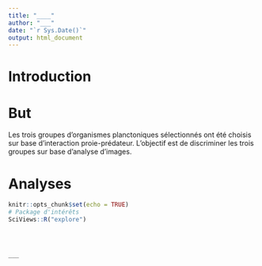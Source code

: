 ```yaml
---
title: "____"
author: "___"
date: "`r Sys.Date()`"
output: html_document
---
```


# Introduction

<!--% Proposez un paragraphe sur les données ZooScanNet et un paragraphe sur les stratégies à employer sur de larges tableaux de données. -->

# But

Les trois groupes d'organismes planctoniques sélectionnés ont été choisis sur base d'interaction proie-prédateur. L'objectif est de discriminer les trois groupes sur base d'analyse d'images.

# Analyses

```r
knitr::opts_chunk$set(echo = TRUE)
# Package d'intérêts
SciViews::R("explore")
```

<!--% Importez le tableau de données compressé `zsn_sub.csv` que vous avez généré dans le script R. -->

```r

```

<!--% Réalisez un graphique ou un tableau résumé utilisant les variables associées à la géométrie des particules. -->

```r

```

<!--% Réalisez un graphique ou un tableau résumé utilisant les variables associées à l'intensité de gris des particules. -->

```r

```

<!--% Interprétez les graphiques ou tableaux ci-dessus en 4 phrases.-->

<!--% Réalisez votre AFM dans l'objet `plancton_mfa` et résumez-le ensuite. Décrivez ce que vous obtenez en 2 à 3 phrases maximum. -->

```r
___
```

<!--%  Réalisez le graphique des éboulis, le graphique la répartition des variables dans l'espace, le graphique de la répartition des composantes principales dans l'espace et le graphique de la relation des groupes.-->

```r

```

<!--% Interprétez en 8 phrases les 4 graphiques réalisés. -->

<!--% Produisez maintenant le graphique de la répartition des individus dans l'espace et analysez-le en 3 phrases maximum. -->

```r
```

<!--% Interprétez en 5 à 6 phrases la répartition des individus dans l'espace. Faites des liens entre vos observations et les graphiques précédents. -->


